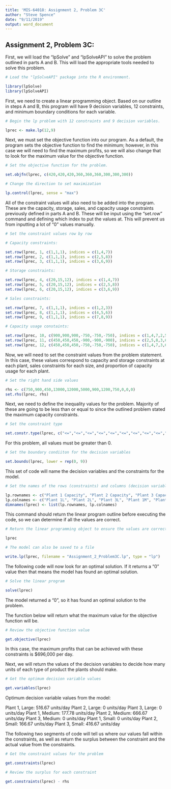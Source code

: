 ```yaml
---
title: 'MIS-64018: Assignment 2, Problem 3C'
author: "Steve Spence"
date: "9/11/2019"
output: word_document
---
```


## Assignment 2, Problem 3C:

First, we will load the "lpSolve" and "lpSolveAPI" to solve the problem outlined in parts A and B. This will load the appropriate tools needed to solve this problem.

```r

# Load the "lpSolveAPI" package into the R environment.

library(lpSolve)
library(lpSolveAPI)

```

First, we need to create a linear programming object. Based on our outline in steps A and B, this program will have 9 decision variables, 12 constraints, and minimum boundary conditions for each variable.

```r

# Begin the lp problem with 12 constraints and 9 decision variables.

lprec <- make.lp(12,9)

```

Next, we must set the objective function into our program. As a default, the program sets the objective function to find the minimum; however, in this case we will need to find the maximum profits, so we will also change that to look for the maximum value for the objective function.

```r

# Set the objective function for the problem.

set.objfn(lprec, c(420,420,420,360,360,360,300,300,300))

# Change the direction to set maximization

lp.control(lprec, sense = "max")

```

All of the constraint values will also need to be added into the program. These are the capacity, storage, sales, and capacity usage constraints previously defined in parts A and B. These will be input using the "set.row" command and defining which index to put the values at. This will prevent us from inputting a lot of "0" values manually.

```r

# Set the constraint values row by row

# Capacity constraints:

set.row(lprec, 1, c(1,1,1), indices = c(1,4,7))
set.row(lprec, 2, c(1,1,1), indices = c(2,5,8))
set.row(lprec, 3, c(1,1,1), indices = c(3,6,9))

# Storage constraints:

set.row(lprec, 4, c(20,15,12), indices = c(1,4,7))
set.row(lprec, 5, c(20,15,12), indices = c(2,5,8))
set.row(lprec, 6, c(20,15,12), indices = c(3,6,9))

# Sales constraints:

set.row(lprec, 7, c(1,1,1), indices = c(1,2,3))
set.row(lprec, 8, c(1,1,1), indices = c(4,5,6))
set.row(lprec, 9, c(1,1,1), indices = c(7,8,9))

# Capacity usage constaints:

set.row(lprec, 10, c(900,900,900,-750,-750,-750), indices = c(1,4,7,2,5,8))
set.row(lprec, 11, c(450,450,450,-900,-900,-900), indices = c(2,5,8,3,6,9))
set.row(lprec, 12, c(450,450,450,-750,-750,-750), indices = c(1,4,7,3,6,9))

```

Now, we will need to set the constraint values from the problem statement. In this case, these values correspond to capacity and storage constraints at each plant, sales constraints for each size, and proportion of capacity usage for each plant.

```r

# Set the right hand side values

rhs <- c(750,900,450,13000,12000,5000,900,1200,750,0,0,0)
set.rhs(lprec, rhs)

```

Next, we need to define the inequality values for the problem. Majority of these are going to be less than or equal to since the outlined problem stated the maximum capacity constraints.

```r

# Set the constraint type

set.constr.type(lprec, c("<=","<=","<=","<=","<=","<=","<=","<=","<=","=","=","="))

```

For this problem, all values must be greater than 0.

```r

# Set the boundary condiiton for the decision variables

set.bounds(lprec, lower = rep(0, 9))

```

This set of code will name the decision variables and the constraints for the model.

```r

# Set the names of the rows (constraints) and columns (decision variables)

lp.rownames <- c("Plant 1 Capacity", "Plant 2 Capacity", "Plant 3 Capacity", "Plant 1 Storage", "Plant 2 Storage", "Plant 3 Storage", "Large Sales", "Medium Sales", "Small Sales", "Plant 1 and 2 Usage", "Plant 2 and 3 Usage", "Plant 1 and 3 Usage")
lp.colnames <- c("Plant 1L", "Plant 2L", "Plant 3L", "Plant 1M", "Plant 2M", "Plant 3M", "Plant 1S", "Plant 2S", "Plant 3S")
dimnames(lprec) <- list(lp.rownames, lp.colnames)

```

This command should return the linear program outline before executing the code, so we can determine if all the values are correct.

```r

# Return the linear programming object to ensure the values are correct

lprec

# The model can also be saved to a file

write.lp(lprec, filename = "Assignment_2_Problem3C.lp", type = "lp")

```

The following code will now look for an optimal solution. If it returns a "0" value then that means the model has found an optimal solution.

```r

# Solve the linear program

solve(lprec)

```

The model returned a "0", so it has found an optimal solution to the problem.

The function below will return what the maximum value for the objective function will be.

```r

# Review the objective function value

get.objective(lprec)

```

In this case, the maximum profits that can be achieved with these constraints is $696,000 per day.

Next, we will return the values of the decision variables to decide how many units of each type of product the plants should make.

```r

# Get the optimum decision variable values

get.variables(lprec)

```

Optimum decision variable values from the model:

Plant 1, Large: 516.67 units/day
Plant 2, Large: 0 units/day
Plant 3, Large: 0 units/day
Plant 1, Medium: 177.78 units/day
Plant 2, Medium: 666.67 units/day
Plant 3, Medium: 0 units/day
Plant 1, Small: 0 units/day
Plant 2, Small: 166.67 units/day
Plant 3, Small: 416.67 units/day

The following two segments of code will tell us where our values fall within the constraints, as well as return the surplus between the constraint and the actual value from the constraints.

```r

# Get the constraint values for the problem

get.constraints(lprec)

```

```r

# Review the surplus for each constraint

get.constraints(lprec) - rhs

```







